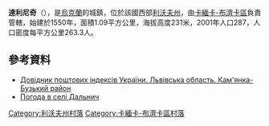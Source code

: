 {{coord|50|4|4|N|24|15|36|E|scale:100000|display=title}}

'''達利尼奇'''（{{lang-uk|Дальнич}}），是[[烏克蘭|烏克蘭]]的城鎮，位於該國西部[[利沃夫州|利沃夫州]]，由[[卡緬卡-布濟卡區|卡緬卡-布濟卡區]]負責管轄，始建於1550年，面積1.09平方公里，海拔高度231米，2001年人口287，人口密度每平方公里263.3人。

==參考資料==
*[http://www.uaidx.com/13/287/index Довідник поштових індексів України. Львівська область. Кам'янка-Бузький район]
* [http://weather.in.ua/ua/l'vovskaja/6340 Погода в селі Дальнич]

[[Category:利沃夫州村落|Category:利沃夫州村落]]
[[Category:卡緬卡-布濟卡區村落|Category:卡緬卡-布濟卡區村落]]


{{Lviv-geo-stub}}
